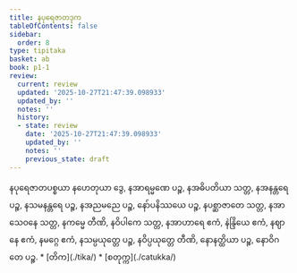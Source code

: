 ```yaml
---
title: နပုရေဇာတဒုက
tableOfContents: false
sidebar:
  order: 8
type: tipitaka
basket: ab
book: p1-1
review:
  current: review
  updated: '2025-10-27T21:47:39.098933'
  updated_by: ''
  notes: ''
  history:
  - state: review
    date: '2025-10-27T21:47:39.098933'
    updated_by: ''
    notes: ''
    previous_state: draft
---
```



<ReviewStatus review={frontmatter.review} showDetails={true} />

<HypothesisAnnotation frontmatter={frontmatter} />

<DynamicBreadcrumb />

<Division number="156" book="p1-1" e="ch" v="36" p="49">

<Paragraph number="554" book="p1-1">
နပုရေဇာတပစ္စယာ နဟေတုယာ ဒွေ, နအာရမ္မဏေ ပဉ္စ, နအဓိပတိယာ သတ္တ, နအနန္တရေ ပဉ္စ, နသမနန္တရေ ပဉ္စ, နအညမညေ ပဉ္စ, နော်ပနိဿယေ ပဉ္စ, နပစ္ဆာဇာတေ သတ္တ, နအာသေဝနေ သတ္တ, နကမ္မေ တီဏိ, နဝိပါကေ သတ္တ, နအာဟာရေ ဧကံ, နဲန္ဒြိယေ ဧကံ, နဈာနေ ဧကံ, နမဂ္ဂေ ဧကံ, နသမ္ပယုတ္တေ ပဉ္စ, နဝိပ္ပယုတ္တေ တီဏိ, နောနတ္ထိယာ ပဉ္စ, နောဝိဂတေ ပဉ္စ.

</Paragraph>
</Division>

<TableOfContents book="p1-1">
* [တိက](./tika/)
* [စတုက္က](./catukka/)
</TableOfContents>